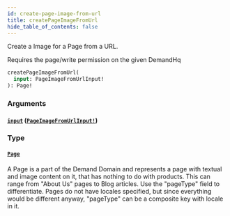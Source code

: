 ```yaml
---
id: create-page-image-from-url
title: createPageImageFromUrl
hide_table_of_contents: false
---
```



Create a Image for a Page from a URL.

Requires the page/write permission on the given DemandHq

```graphql
createPageImageFromUrl(
  input: PageImageFromUrlInput!
): Page!
```


### Arguments

#### [`input`](#) ([`PageImageFromUrlInput!`](/demand/api/graphql-admin/reference/inputs/page-image-from-url-input))




### Type

#### [`Page`](/demand/api/graphql-admin/reference/objects/page)

A Page is a part of the Demand Domain and represents a page with textual and
image content on it, that has nothing to do with products.
This can range from "About Us" pages to Blog articles. Use the "pageType" field to differentiate.
Pages do not have locales specified, but since everything would be different
anyway, "pageType" can be a composite key with locale in it.




